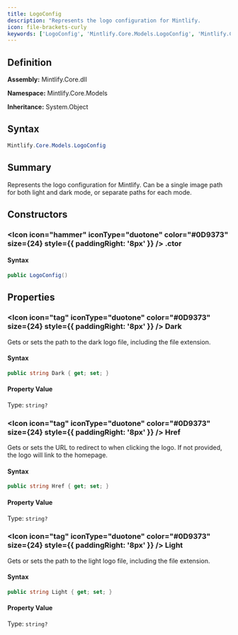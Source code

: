 ```yaml
---
title: LogoConfig
description: "Represents the logo configuration for Mintlify.             Can be a single image path for both light and dark mode, or separate paths for each mode."
icon: file-brackets-curly
keywords: ['LogoConfig', 'Mintlify.Core.Models.LogoConfig', 'Mintlify.Core.Models', 'class', 'System.Object']
---
```


## Definition

**Assembly:** Mintlify.Core.dll

**Namespace:** Mintlify.Core.Models

**Inheritance:** System.Object

## Syntax

```csharp
Mintlify.Core.Models.LogoConfig
```

## Summary

Represents the logo configuration for Mintlify.
            Can be a single image path for both light and dark mode, or separate paths for each mode.

## Constructors

### <Icon icon="hammer" iconType="duotone" color="#0D9373" size={24} style={{ paddingRight: '8px' }} />  .ctor

#### Syntax

```csharp
public LogoConfig()
```

## Properties

### <Icon icon="tag" iconType="duotone" color="#0D9373" size={24} style={{ paddingRight: '8px' }} />  Dark

Gets or sets the path to the dark logo file, including the file extension.

#### Syntax

```csharp
public string Dark { get; set; }
```

#### Property Value

Type: `string?`

### <Icon icon="tag" iconType="duotone" color="#0D9373" size={24} style={{ paddingRight: '8px' }} />  Href

Gets or sets the URL to redirect to when clicking the logo.
            If not provided, the logo will link to the homepage.

#### Syntax

```csharp
public string Href { get; set; }
```

#### Property Value

Type: `string?`

### <Icon icon="tag" iconType="duotone" color="#0D9373" size={24} style={{ paddingRight: '8px' }} />  Light

Gets or sets the path to the light logo file, including the file extension.

#### Syntax

```csharp
public string Light { get; set; }
```

#### Property Value

Type: `string?`

